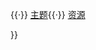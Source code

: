 <noinclude>{{NoteTA
| 1 = zh-cn:电信; zh-tw:電信; zh-hk:電信;
|G1 = Communication
|G2 = Information Technology
|G3 = People
|G4 = Organization
}}</noinclude>{{Navbox
| state      = autocollapse
| name       = 電信
| title      = [[电信]]
| image      = [[File:Telecom-icon.svg|100px]]
| listclass  = hlist

| group1     = {{Link-en|电信发展史|History of telecommunication|电信历史}}
| list1      = 
* {{Link-en|信标|Beacon}}
* {{Link-en|广播发展史|History of broadcasting|广播}}
* {{Link-en|电缆保护系统|Cable protection system}}
* [[有线电视]]
* [[通訊衛星|通信卫星]]
* [[计算机网络]]
* [[数据压缩]]
** {{Link-en|音频编码格式|Audio coding format|音频}}
** [[离散余弦变换|DCT]]
** [[图像压缩|图像]]
** {{Link-en|视频编码格式|Video coding format|视频}}
* [[数字媒体]]
** {{Link-en|互联网视频|Internet video}}
** [[影片分享網站|在线视频平台]]
** [[社会化媒体|社交媒体]]
** [[流媒体]]
* {{Link-en|通讯鼓|Drums in communication|鼓}}
* {{Link-en|埃德霍姆定律|Edholm's law}}
* [[电报]]
* [[傳真|传真]]
* {{Link-en|回光信号器|Heliograph}}
* {{Link-en|液压电报机|Hydraulic telegraph}}
* [[信息时代]]
* [[資訊革命|信息革命]]
* [[互联网历史|互联网]]
* [[大眾媒體|大众传媒]]
* {{Link-en|移动电话历史|History of mobile phones|手机}}
** [[智能手机]]
* [[光通訊|光通讯]]
* {{Link-en|光电报|Optical telegraph}}
* [[傳呼機|寻呼机]]
* {{Link-en|光音机|Photophone}}
* {{Link-en|预付费手机历史|History of prepaid mobile phones|预付费手机}}
* {{Link-en|电台历史|History of radio|电台}}
* {{Link-en|无线电话|Radiotelephone}}
* [[通訊衛星|卫星通讯]]
* [[旗語|旗语]]
* [[半导体]]
** [[半导体器件|器件]]
** [[金屬氧化物半導體場效電晶體|MOSEFT]]
** {{Link-en|晶体管历史|History of the transistor|晶体管}}
* [[烽火]]
* {{Link-en|电信发展史|History of telecommunication|电信}}
* {{Link-en|电报传真机|Telautograph}}
* [[電傳打字機|电传]]
** 电传打字机
* [[电话的历史|电话]]
* [[电话案]]
* [[电视史|电视]]
** [[数字电视]]
** [[网络电视]]
* [[海底電纜|海底电缆]]
* {{Link-en|视频电话历史|History of videotelephony|视频电话}}
* {{Link-en|口哨语|Whistled language}}
* [[無線通訊|无线革命]]

| group2     = 先驱人物
| list2      = 
* {{Link-en|纳西尔·阿赫梅德 (工程师)|Nasir Ahmed (engineer)|纳西尔·阿赫梅德}}
* [[埃德温·霍华德·阿姆斯特朗]]
* {{Link-en|默罕穆德·阿特拉|Mohamed M. Atalla}}
* [[约翰·罗杰·贝尔德]]
* [[保羅·巴蘭]]
* [[约翰·巴丁]]
* [[亚历山大·格拉汉姆·贝尔]]
* [[蒂姆·伯纳斯-李]]
* [[贾格迪什·钱德拉·博斯]]
* [[沃尔特·布拉顿]]
* [[文頓·瑟夫]]
* {{Link-en|克劳德·查普|Claude Chappe}}
* {{Link-en|互联网先驱列表|List of Internet pioneers|犹根·达兰}}
* {{Link-en|唐纳德·戴维斯|Donald Davies}}
* [[李·德富雷斯特]]
* [[費羅·法恩斯沃斯]]
* [[范信達]]
* {{Link-en|以利沙·格雷|Elisha Gray}}
* [[奧利弗·黑維塞]]
* {{Link-en|埃尔纳·施耐德·胡佛|Erna Schneider Hoover}}
* {{Link-en|哈罗德·霍普金斯 (物理学家)|Harold Hopkins (physicist)|哈罗德·霍普金斯}}
* {{Link-en|互联网先驱列表|List of Internet pioneers}}
* [[罗伯特·卡恩]]
* {{Link-en|姜大元|Dawon Kahng}}
* [[高錕]]
* {{Link-en|纳林德·辛格·卡帕尼|Narinder Singh Kapany}}
* [[海蒂·拉玛]]
* {{Link-en|因诺琴佐·曼泽缇|Innocenzo Manzetti}}
* [[古列尔莫·马可尼]]
* [[罗伯特·梅特卡夫]]
* [[安東尼奧·穆齊]]
* [[西澤潤一]]
* {{Link-en|拉迪亚·佩尔曼|Radia Perlman}}
* [[亚历山大·波波夫]]
* {{Link-en|约翰·菲利普·雷斯|Johann Philipp Reis}}
* [[克劳德·香农]]
* {{Link-en|亨利·萨顿 (发明家)|Henry Sutton (inventor)|亨利·萨顿}}
* [[尼古拉·特斯拉]]
* {{Link-en|卡米耶·天梭|Camille Tissot}}
* [[阿尔弗莱德·维尔]]
* [[查爾斯·惠斯通]]
* [[弗拉基米尔·佐利金]]

| group3     = [[传输介质]]
| list3      = 
* [[同轴电缆]]
* [[光纖通訊|光纤通信]]
** [[光導纖維|光纤]]
* {{Link-en|自由空间光通信|Free-space optical communication}}
* {{Link-en|分子通信|Molecular communication}}
* [[无线电波]]
** [[無線通訊|无线通信]]
* [[传输线模型|传输线]]
** {{Link-en|数据传输线路|Data transmission circuit|数据线路}}
** {{Link-en|电信线路|Telecommunication circuit}}

| group4     = [[网络拓扑]]<br />与交换
| list4      = 
* [[带宽 (计算机)|带宽]]
* [[通信鏈路]]
* [[节点 (电信网络)|节点]]
* {{Link-en|终端 (电信网络)|Terminal (telecommunication)|终端}}
* [[網路交換器|交换器]]
** [[电路交换]]
** [[分组交换]]
* [[电信交换]]

| group5     = [[多路复用]]
| list5      = 
* [[空分多址]]
* [[频分多路复用]]
* [[时分多路复用]]
* {{Link-en|偏振分多路复用|Polarization-division multiplexing}}
* {{Link-en|轨道角动量多路复用|Orbital angular momentum multiplexing}}
* [[分碼多重進接|码分多址]]

| group6     = [[电信网络]]
| list6      = 
* [[ARPANET]]
* [[BITNET]]
* [[蜂窝网络]]
* [[计算机网络]]
* {{Link-en|CYCLADES|CYCLADES}}
* [[以太网]]
* [[FidoNet]]
* [[互联网]]
* {{Link-en|二代互联网|Internet2}}
* [[综合业务数字网|ISDN]]
* [[局域网]]
* {{Link-en|移动通讯|Mobile telephony}}
* [[下一代网络]]
* {{Link-en|NPL网络|NPL network}}
* [[公共交换电话网]]
* [[電台網|电台网]]
* [[通訊裝置|通信设备]]
* [[電視聯播網|电视网]]
* {{Link-en|电传机|Telex}}
* [[广域网]]
* [[无线网络]]
* [[万维网]]

| below      = {{Icon|Category}} [[:Category:电信|分类]]{{·}}{{icon|list}} {{Link-en|电信概述|Outline of telecommunication|概述}}{{·}}{{Icon|Portal}} [[Portal:电信|主题]]{{·}}{{icon|commons}} [[commons:Category:Telecommunications|资源]]

}}<noinclude>{{Documentation}}</noinclude>
